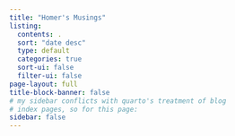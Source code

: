```yaml
---
title: "Homer's Musings"
listing:
  contents: .
  sort: "date desc"
  type: default
  categories: true
  sort-ui: false
  filter-ui: false
page-layout: full
title-block-banner: false
# my sidebar conflicts with quarto's treatment of blog 
# index pages, so for this page:
sidebar: false
---
```

::: {.column-page}

:::